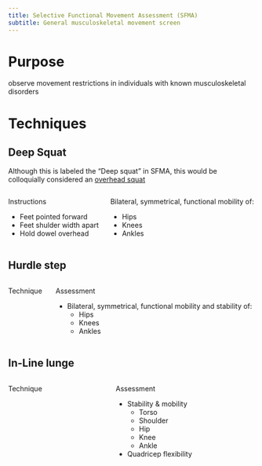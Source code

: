 ```yaml
---
title: Selective Functional Movement Assessment (SFMA)
subtitle: General musculoskeletal movement screen
---
```



# Purpose

observe movement restrictions in individuals with known musculoskeletal disorders



# Techniques

## Deep Squat

Although this is labeled the "Deep squat" in SFMA, this would be colloquially considered an [overhead squat]({{< var ref-overhead-squat.path >}})

::: {.columns}
::: {.column}
Instructions

- Feet pointed forward
- Feet shulder width apart
- Hold dowel overhead

:::
::: {.column}

Bilateral, symmetrical, functional mobility of:

- Hips
- Knees
- Ankles

:::
:::


## Hurdle step


::: {.columns}
::: {.column}
Technique



:::
::: {.column}

Assessment

- Bilateral, symmetrical, functional mobility and stability of:
    - Hips
    - Knees
    - Ankles

:::
:::

## In-Line lunge


::: {.columns}
::: {.column}
Technique



:::
::: {.column}

Assessment

- Stability & mobility
    - Torso
    - Shoulder
    - Hip
    - Knee
    - Ankle
- Quadricep flexibility

:::
:::